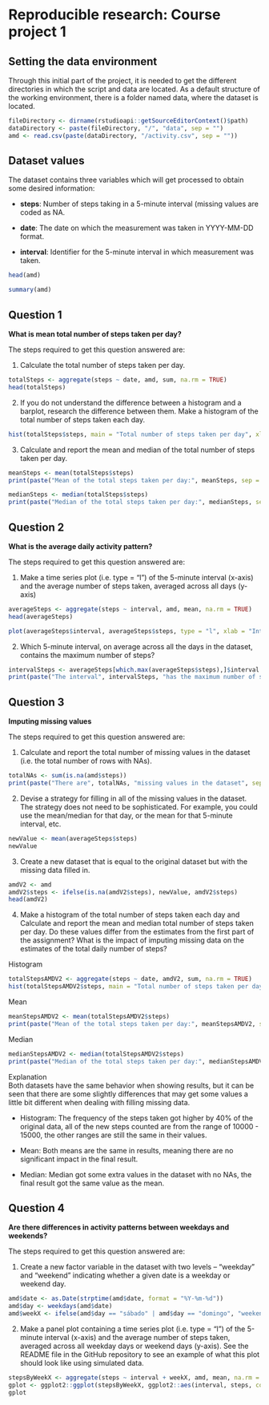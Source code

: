 # Reproducible research: Course project 1

## Setting the data environment

Through this initial part of the project, it is needed to get the different directories in which the script and data are located. As a default structure of the working environment, there is a folder named data, where the dataset is located.

```r
fileDirectory <- dirname(rstudioapi::getSourceEditorContext()$path)
dataDirectory <- paste(fileDirectory, "/", "data", sep = "")
amd <- read.csv(paste(dataDirectory, "/activity.csv", sep = ""))
```

## Dataset values

The dataset contains three variables which will get processed to obtain some desired information:

* **steps**: Number of steps taking in a 5-minute interval (missing values are coded as NA.

* **date**: The date on which the measurement was taken in YYYY-MM-DD format.

* **interval**: Identifier for the 5-minute interval in which measurement was taken.

```r
head(amd)
```

```r
summary(amd)
```

## Question 1

**What is mean total number of steps taken per day?**

The steps required to get this question answered are:

1. Calculate the total number of steps taken per day.

```r
totalSteps <- aggregate(steps ~ date, amd, sum, na.rm = TRUE)
head(totalSteps)
```

2. If you do not understand the difference between a histogram and a barplot, research the difference between them. Make a histogram of the total number of steps taken each day.

```r
hist(totalSteps$steps, main = "Total number of steps taken per day", xlab = "Total steps")
```

3. Calculate and report the mean and median of the total number of steps taken per day.

```r
meanSteps <- mean(totalSteps$steps)
print(paste("Mean of the total steps taken per day:", meanSteps, sep = " "))
```

```r
medianSteps <- median(totalSteps$steps)
print(paste("Median of the total steps taken per day:", medianSteps, sep = " "))
```

## Question 2

**What is the average daily activity pattern?**

The steps required to get this question answered are:

1. Make a time series plot (i.e. type = "l") of the 5-minute interval (x-axis) and the average number of steps taken, averaged across all days (y-axis)

```r
averageSteps <- aggregate(steps ~ interval, amd, mean, na.rm = TRUE)
head(averageSteps)
```

```r
plot(averageSteps$interval, averageSteps$steps, type = "l", xlab = "Interval", ylab = "Average steps taken", main = "Average steps taken per interval")
```

2. Which 5-minute interval, on average across all the days in the dataset, contains the maximum number of steps?

```r
intervalSteps <- averageSteps[which.max(averageSteps$steps),]$interval
print(paste("The interval", intervalSteps, "has the maximum number of steps taken", sep = " "))
```

## Question 3

**Imputing missing values**

The steps required to get this question answered are:

1. Calculate and report the total number of missing values in the dataset (i.e. the total number of rows with NAs).

```r
totalNAs <- sum(is.na(amd$steps))
print(paste("There are", totalNAs, "missing values in the dataset", sep = " "))
```

2. Devise a strategy for filling in all of the missing values in the dataset. The strategy does not need to be sophisticated. For example, you could use the mean/median for that day, or the mean for that 5-minute interval, etc.

```r
newValue <- mean(averageSteps$steps)
newValue
```

3. Create a new dataset that is equal to the original dataset but with the missing data filled in.

```r
amdV2 <- amd
amdV2$steps <- ifelse(is.na(amdV2$steps), newValue, amdV2$steps)
head(amdV2)
```

4. Make a histogram of the total number of steps taken each day and Calculate and report the mean and median total number of steps taken per day. Do these values differ from the estimates from the first part of the assignment? What is the impact of imputing missing data on the estimates of the total daily number of steps?

Histogram
```r
totalStepsAMDV2 <- aggregate(steps ~ date, amdV2, sum, na.rm = TRUE)
hist(totalStepsAMDV2$steps, main = "Total number of steps taken per day", xlab = "Total steps")
```

Mean
```r
meanStepsAMDV2 <- mean(totalStepsAMDV2$steps)
print(paste("Mean of the total steps taken per day:", meanStepsAMDV2, sep = " "))
```

Median
```r
medianStepsAMDV2 <- median(totalStepsAMDV2$steps)
print(paste("Median of the total steps taken per day:", medianStepsAMDV2, sep = " "))
```

Explanation  
Both datasets have the same behavior when showing results, but it can be seen that there are some slightly differences that may get some values a little bit different when dealing with filling missing data.

- Histogram: The frequency of the steps taken got higher by 40% of the original data, all of the new steps counted are from the range of 10000 - 15000, the other ranges are still the same in their values.

- Mean: Both means are the same in results, meaning there are no significant impact in the final result.

- Median: Median got some extra values in the dataset with no NAs, the final result got the same value as the mean.

## Question 4

**Are there differences in activity patterns between weekdays and weekends?**

The steps required to get this question answered are:

1. Create a new factor variable in the dataset with two levels – “weekday” and “weekend” indicating whether a given date is a weekday or weekend day.

```r
amd$date <- as.Date(strptime(amd$date, format = "%Y-%m-%d"))
amd$day <- weekdays(amd$date)
amd$weekX <- ifelse(amd$day == "sábado" | amd$day == "domingo", "weekend", "weekday")
```

2. Make a panel plot containing a time series plot (i.e. type = "l") of the 5-minute interval (x-axis) and the average number of steps taken, averaged across all weekday days or weekend days (y-axis). See the README file in the GitHub repository to see an example of what this plot should look like using simulated data.

```r
stepsByWeekX <- aggregate(steps ~ interval + weekX, amd, mean, na.rm = TRUE)
gplot <- ggplot2::ggplot(stepsByWeekX, ggplot2::aes(interval, steps, color = weekX)) + ggplot2::geom_line() + ggplot2::facet_wrap(~stepsByWeekX$weekX, ncol = 1, nrow = 2) + ggplot2::ggtitle("Average steps taken per interval by weekday/weekend") + ggplot2::xlab("Interval") + ggplot2::ylab("Average steps taken") + ggplot2::scale_color_discrete(name = "Type of day")
gplot
```